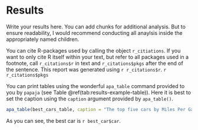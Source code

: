 # Results
Write your results here. You can add chunks for additional analysis. But to ensure readability, I would recommend conducting all anaylsis inside the appropriately named children.

You can cite R-packages used by calling the object `r_citiations`. If you want to only cite R itself within your text, but refer to all packages used in a footnote, call `r_citations$r` in text and `r_citations$pkgs` after the end of the sentence. This report was generated using `r r_citations$r`. `r r_citations$pkgs`

You can print tables using the wonderful `apa_table` command provided to you by `papaja` (see Table \@ref(tab:results-example-table)). Here it is best to set the caption using the `caption` argument provided by `apa_table()`.

```r
apa_table(best_cars_table, caption = "The top five cars by Miles Per Gallon (MPG)", note = "This table was generated using papaja::apa_table()")
```

As you can see, the best car is `r best_car$car`.
